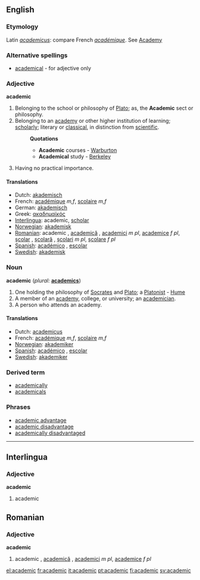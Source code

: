 ==English==

===Etymology===
Latin ''[[academicus]]'': compare French ''[[académique]]''. See [[Academy]]

===Alternative spellings===
*[[academical]] - for adjective only

===Adjective===
'''academic'''
# Belonging to the school or philosophy of [[Plato]]; as, the '''Academic''' sect or philosophy.
# Belonging to an [[academy]] or other higher institution of learning; [[scholarly]]; literary or [[classical]], in distinction from [[scientific]].
#:'''Quotations'''
#:*'''Academic''' courses - [[Warburton]]
#:*'''Academical''' study - [[Berkeley]]
# Having no practical importance.

====Translations====
*Dutch: [[akademisch]]
*French: [[académique]] ''m,f'', [[scolaire]] ''m,f''
*German: [[akademisch]]
*Greek: [[ακαδημαϊκός]]
*[[Interlingua]]: academic, [[scholar]]
*[[Norwegian]]: [[akademisk]]
*[[Romanian]]: academic {{m}}, [[academică]] {{f}}, [[academici]] ''m pl'', [[academice]] ''f pl'', [[şcolar]] {{m}}, [[şcolară]] {{f}}, [[şcolari]] ''m pl'', [[şcolare]] ''f pl''
*[[Spanish]]: [[académico]] {{m}}, [[escolar]] {{m}}
*[[Swedish]]: [[akademisk]]

===Noun===
'''academic'''  (''plural:'' '''[[academics]]''')
# One holding the philosophy of [[Socrates]] and [[Plato]]; a [[Platonist]] - [[Hume]]
# A member of an [[academy]], college, or university; an [[academician]].
# A person who attends an academy.

====Translations====
*Dutch: [[academicus]] {{m}}
*French: [[académique]] ''m,f'', [[scolaire]] ''m,f''
*[[Norwegian]]: [[akademiker]]
*[[Spanish]]: [[académico]] {{m}}, [[escolar]] {{m}}
*[[Swedish]]: [[akademiker]]

===Derived term===
*[[academically]]
*[[academicals]]

===Phrases===
*[[academic advantage]]
*[[academic disadvantage]]
*[[academically disadvantaged]]
----

==Interlingua==
===Adjective===
'''academic'''
#academic

==Romanian==
===Adjective===
'''academic'''
#academic {{m}}, [[academică]] {{f}}, [[academici]] ''m pl'', [[academice]] ''f pl''

[[el:academic]]
[[fr:academic]]
[[it:academic]]
[[pt:academic]]
[[fi:academic]]
[[sv:academic]]